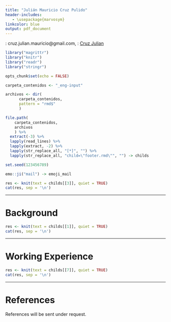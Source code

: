 ```yaml
---
title: "Julián Mauricio Cruz Pulido"
header-includes:
   - \usepackage{marvosym}
linkcolor: blue
output: pdf_document
---
```


   
\Letter: cruz.julian.mauricio@gmail.com, \ComputerMouse: [Cruz Julian](https://cruzjulian.github.io/portafolio)


```r
library("magrittr")
library("knitr")
library("readr")
library("stringr")

opts_chunk$set(echo = FALSE)

carpeta_contenidos <- "_eng-input"

archivos <- dir(
      carpeta_contenidos, 
      pattern = "rmd$"
      )

file.path(
    carpeta_contenidos, 
    archivos
    ) %>% 
  extract(-3) %>% 
  lapply(read_lines) %>% 
  lapply(extract, -2) %>%
  lapply(str_replace_all, "[*]", "") %>% 
  lapply(str_replace_all, "child=\"footer.rmd\"", "") -> childs


```

```r
set.seed(123456789)

emo::ji("mail") -> emoji_mail

```

```r
res <- knit(text = childs[[3]], quiet = TRUE)
cat(res, sep = '\n')

```


***

# Background

```r
res <- knit(text = childs[[1]], quiet = TRUE)
cat(res, sep = '\n')

```

***

# Working Experience

```r
res <- knit(text = childs[[7]], quiet = TRUE)
cat(res, sep = '\n')

```

***

# References

References will be sent under request.

